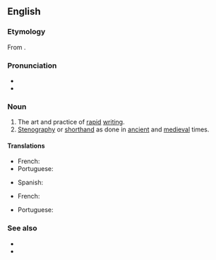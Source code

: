 ==English==
{{wikipedia|lang=en}}
{{was wotd|2006|April|12}}

===Etymology===
From {{affix|en|tachy-|-graphy}}.

===Pronunciation===
* {{IPA|/tæˈkɪɡɹəfi/|/tə-/|lang=en}}
* {{audio|en-us-tachygraphy.ogg|Audio (US)|lang=en}}

===Noun===
{{en-noun|-}}

# The art and practice of [[rapid]] [[writing]].
# [[stenography|Stenography]] or [[shorthand]] as done in [[ancient]] and [[medieval]] times.

====Translations====
{{trans-top|the art and practice of rapid writing}}
* French: {{t+|fr|tachygraphie|f}}
* Portuguese: {{t+|pt|taquigrafia|f}}
{{trans-mid}}
* Spanish: {{t+|es|taquigrafía|f}}
{{trans-bottom}}

{{trans-top|stenography as done in ancient times}}
* French: {{t+|fr|tachygraphie|f}}
{{trans-mid}}
* Portuguese: {{t+|pt|taquigrafia|f}}
{{trans-bottom}}

===See also===
* {{l|en|calligraphy}}
* {{l|en|stenography}}